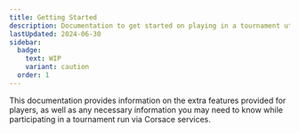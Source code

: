 ```yaml
---
title: Getting Started
description: Documentation to get started on playing in a tournament utilizing Corsace services.
lastUpdated: 2024-06-30
sidebar:
  badge:
    text: WIP
    variant: caution
  order: 1
---
```



This documentation provides information on the extra features provided for players, as well as any necessary information you may need to know while participating in a tournament run via Corsace services.

<WorkInProgress section="tournament_play" />
